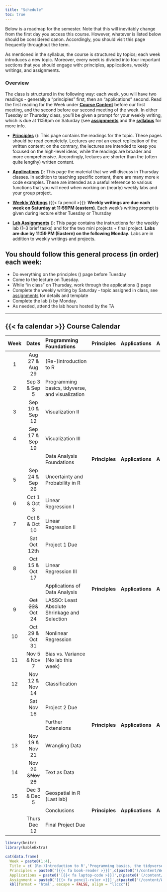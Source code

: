 ```yaml
---
title: "Schedule"
toc: true
---
```


Below is a roadmap for the semester. Note that this will inevitably change from the first day you access this course. However, whatever is listed below should be considered canon. Accordingly, you should visit this page frequently throughout the term.

As mentioned in the syllabus, the course is structured by topics; each week introduces a new topic. Moreover, every week is divided into four important sections that you should engage with: principles, applications, weekly writings, and assignments.

### Overview

The class is structured in the following way: each week, you will have two readings - generally a "principles" first, then an "applications" second. Read the first reading for the Week under [**Course Content**](/content/) before our first meeting, and the second before our second meeting of the week. In either Tuesday or Thursday class, you'll be given a prompt for your weekly writing, which is due at 11:59pm on Saturday (see [**assignments**](/assignments/) and the [**syllabus**](/syllabus/) for more info.

- [**Principles**](/content/) (<i class="fas fa-book-reader"></i>): This page contains the readings for the topic. These pages should be read completely. Lectures are *not* an exact replication of the written content; on the contrary, the lectures are intended to keep you focused on the high-level ideas, while the readings are broader and more comprehensive. Accordingly, lectures are shorter than the (often quite lengthy) written content.

- [**Applications**](/content/) (<i class="fas fa-laptop-code"></i>): This page the material that we will discuss in Thursday classes. In addition to teaching specific content, there are many more `R` code examples. These are intended as a useful reference to various functions that you will need when working on (nearly) weekly labs and your group project.

- [**Weekly Writings**](/assignment/#weekly-writings) ({{< fa pencil >}}): **Weekly writings are due each week on Saturday at 11:59PM (eastern)**. Each week's writing prompt is given during lecture either Tuesday or Thursday

- [**Lab Assignments**](/assignment/#lab-assignments) (<i class="fas fa-pencil-ruler"></i>): This page contains the instructions for the weekly lab (1–3 brief tasks) and for the two mini projects + final project. **Labs are due by 11:59 PM (Eastern) on the following Monday.** Labs are in addition to weekly writings and projects.




::: {.callout-note}
## You should follow this general process (in order) each week:

- Do everything on the principles (<i class="fas fa-book-reader"></i>) page before Tuesday
- Come to the lecture on Tuesday.
- While "in class" on Thursday, work through the applications (<i class="fas fa-laptop-code"></i>) page
- Complete the weekly writing by Saturday - topic assigned in class, see [assignments](/assignment/index.html#weekly-writings) for details and template
- Complete the lab (<i class="fas fa-pencil-ruler"></i>) by Monday.
- As needed, attend the lab hours hosted by the TA
:::

---

## {{< fa calendar >}} Course Calendar

<!-- Oh lordy, a regular "pipes" table doesn't do spans for the headers, so this has to be used. THE ROWS HAVE TO LINE UP. Zoom out in your Rstudio and maximize the window to see/alter. -->
<!-- Holy crap -- shortcodes break the grid table layout, so you have to use html, making this even wider and more unwieldy. zoom out! -->

+-----+------------------+--------------------------------------------------------+---------------------------------------------------------------------------+---------------------------------------------------------------------+---------------------------------------------------------------------------+
|Week |  Dates           | [Programming Foundations]{.h4}                         | Principles                                                                | Applications                                                        | Assignment                                                                |
+:===:+:================:+:=======================================================+:=========================================================================:+:===================================================================:+:=========================================================================:+
|  1  | Aug 27 & Aug 29  |  (Re-)introduction to R                                | [<i class="fa-solid fa-book-open-reader"></i>](/content/Week_01/01a.html) | [<i class="fa-solid fa-laptop-code"></i>](/content/Week_01/01b.html)| [<i class='fa-solid fa-pencil-ruler'></i>](/assignment/01-assignment.html)|
+-----+------------------+--------------------------------------------------------+---------------------------------------------------------------------------+---------------------------------------------------------------------+---------------------------------------------------------------------------+
|  2  | Sep 3 & Sep 5    |  Programming basics, tidyverse, and visualization      | [<i class="fa-solid fa-book-open-reader"></i>](/content/Week_02/02a.html) | [<i class="fa-solid fa-laptop-code"></i>](/content/Week_02/02b.html)| [<i class='fa-solid fa-pencil-ruler'></i>](/assignment/02-assignment.html)|
+-----+------------------+--------------------------------------------------------+---------------------------------------------------------------------------+---------------------------------------------------------------------+---------------------------------------------------------------------------+
|  3  | Sep 10 & Sep 12  |  Visualization II                                      | [<i class="fa-solid fa-book-open-reader"></i>](/content/Week_03/03a.html) | [<i class="fa-solid fa-laptop-code"></i>](/content/Week_03/03b.html)| [<i class='fa-solid fa-pencil-ruler'></i>](/assignment/03-assignment.html)|
+-----+------------------+--------------------------------------------------------+---------------------------------------------------------------------------+---------------------------------------------------------------------+---------------------------------------------------------------------------+
|  4  | Sep 17 & Sep 19  |  Visualization III                                     | [<i class="fa-solid fa-book-open-reader"></i>](/content/Week_04/04a.html) | [<i class="fa-solid fa-laptop-code"></i>](/content/Week_04/04b.html)| [<i class='fa-solid fa-pencil-ruler'></i>](/assignment/04-assignment.html)|
+-----+------------------+--------------------------------------------------------+---------------------------------------------------------------------------+---------------------------------------------------------------------+---------------------------------------------------------------------------+
|     |                  |  [Data Analysis Foundations]{.h4}                      |  **Principles**                                                           | **Applications**                                                    |   **Assignment**                                                          |
+-----+------------------+--------------------------------------------------------+---------------------------------------------------------------------------+---------------------------------------------------------------------+---------------------------------------------------------------------------+
|  5  | Sep 24 & Sep 26  |  Uncertainty and Probability in R                      | [<i class="fa-solid fa-book-open-reader"></i>](/content/Week_05/05a.html) | [<i class="fa-solid fa-laptop-code"></i>](/content/Week_05/05b.html)| [<i class='fa-solid fa-pencil-ruler'></i>](/assignment/05-assignment.html)|
+-----+------------------+--------------------------------------------------------+---------------------------------------------------------------------------+---------------------------------------------------------------------+---------------------------------------------------------------------------+
|  6  | Oct 1 & Oct 3    |  Linear Regression I                                   | [<i class="fa-solid fa-book-open-reader"></i>](/content/Week_06/06a.html) | [<i class="fa-solid fa-laptop-code"></i>](/content/Week_06/06b.html)| [<i class='fa-solid fa-pencil-ruler'></i>](/assignment/06-assignment.html)|
+-----+------------------+--------------------------------------------------------+---------------------------------------------------------------------------+---------------------------------------------------------------------+---------------------------------------------------------------------------+
|  7  | Oct 8 & Oct 10   |  Linear Regression II                                  | [<i class="fa-solid fa-book-open-reader"></i>](/content/Week_07/07a.html) | [<i class="fa-solid fa-laptop-code"></i>](/content/Week_07/07b.html)| [<i class='fa-solid fa-pencil-ruler'></i>](/assignment/07-assignment.html)|
+-----+------------------+--------------------------------------------------------+---------------------------------------------------------------------------+---------------------------------------------------------------------+---------------------------------------------------------------------------+
|     | Sat Oct 12th     |  <i class='fa-solid star'></i>Project 1 Due            | [<i class="fa-solid fa-book-open-reader"></i>]{.text-light}               | [<i class="fa-solid fa-laptop-code"></i>]{.text-light}              | [<i class='fa-solid fa-pencil-ruler'></i>](/groupprojects/project1.html)  |
+-----+------------------+--------------------------------------------------------+---------------------------------------------------------------------------+---------------------------------------------------------------------+---------------------------------------------------------------------------+
|  8  | Oct 15 & Oct 17  |  Linear Regression III                                 | [<i class="fa-solid fa-book-open-reader"></i>](/content/Week_08/08a.html) | [<i class="fa-solid fa-laptop-code"></i>](/content/Week_08/08b.html)| [<i class='fa-solid fa-pencil-ruler'></i>](/assignment/08-assignment.html)|
+-----+------------------+--------------------------------------------------------+---------------------------------------------------------------------------+---------------------------------------------------------------------+---------------------------------------------------------------------------+
|     |                  |  [Applications of Data Analysis]{.h4}                  |  **Principles**                                                           | **Applications**                                                    |   **Assignment**                                                          |
+-----+------------------+--------------------------------------------------------+---------------------------------------------------------------------------+---------------------------------------------------------------------+---------------------------------------------------------------------------+
|  9  |~~Oct 22~~& Oct 24|  LASSO: Least Absolute Shrinkage and Selection         | [<i class="fa-solid fa-book-open-reader"></i>]{.text-light}               | [<i class="fa-solid fa-laptop-code"></i>](/content/Week_09/09a.html)| [<i class='fa-solid fa-pencil-ruler'></i>](/assignment/09-assignment.html)|
+-----+------------------+--------------------------------------------------------+---------------------------------------------------------------------------+---------------------------------------------------------------------+---------------------------------------------------------------------------+
|  10 | Oct 29 & Oct 31  |  Nonlinear Regression                                  | [<i class="fa-solid fa-book-open-reader"></i>](/content/Week_10/10a.html) | [<i class="fa-solid fa-laptop-code"></i>](/content/Week_10/10b.html)| [<i class='fa-solid fa-pencil-ruler'></i>](/assignment/10-assignment.html)|
+-----+------------------+--------------------------------------------------------+---------------------------------------------------------------------------+---------------------------------------------------------------------+---------------------------------------------------------------------------+
|  11 | Nov 5  & Nov 7   |  Bias vs. Variance (No lab this week)                  | [<i class="fa-solid fa-book-open-reader"></i>]{.text-light}               | [<i class="fa-solid fa-laptop-code"></i>](/content/Week_11/11b.html)| [<i class='fa-solid fa-pencil-ruler'></i>]{.text-light}                   |
+-----+------------------+--------------------------------------------------------+---------------------------------------------------------------------------+---------------------------------------------------------------------+---------------------------------------------------------------------------+
|  12 | Nov 12 & Nov 14  |  Classification                                        | [<i class="fa-solid fa-book-open-reader"></i>](/content/Week_12/12a.html) | [<i class="fa-solid fa-laptop-code"></i>](/content/Week_12/12b.html)| [<i class='fa-solid fa-pencil-ruler'></i>](/assignment/12-assignment.html)|
+-----+------------------+--------------------------------------------------------+---------------------------------------------------------------------------+---------------------------------------------------------------------+---------------------------------------------------------------------------+
|     | Sat Nov 16       | <i class='fa-solid star'></i>Project 2 Due             | [<i class="fa-solid fa-book-open-reader"></i>]{.text-light}               | [<i class="fa-solid fa-laptop-code"></i>]{.text-light}              | [<i class='fa-solid fa-pencil-ruler'></i>](/groupprojects/project2.html)  |
+-----+------------------+--------------------------------------------------------+---------------------------------------------------------------------------+---------------------------------------------------------------------+---------------------------------------------------------------------------+
|     |                  |  [Further Extensions]{.h4}                             |  **Principles**                                                           | **Applications**                                                    |   **Assignment**                                                          |
+-----+------------------+--------------------------------------------------------+---------------------------------------------------------------------------+---------------------------------------------------------------------+---------------------------------------------------------------------------+
|  13 | Nov 19 & Nov 21  |  Wrangling Data                                        | [<i class="fa-solid fa-book-open-reader"></i>](/content/Week_13/13a.html) | [<i class="fa-solid fa-laptop-code"></i>](/content/Week_13/13b.html)| [<i class='fa-solid fa-pencil-ruler'></i>](/assignment/13-assignment.html)|
+-----+------------------+--------------------------------------------------------+---------------------------------------------------------------------------+---------------------------------------------------------------------+---------------------------------------------------------------------------+
|  14 |Nov 26 &~~Nov 28~~|  Text as Data                                          | [<i class="fa-solid fa-book-open-reader"></i>](/content/Week_14/14a.html) | [<i class='bi bi-suitcase-fill'></i>]{.text-light}                  | [<i class='fa-solid fa-pencil-ruler'></i>](/assignment/14-assignment.html)|
+-----+------------------+--------------------------------------------------------+---------------------------------------------------------------------------+---------------------------------------------------------------------+---------------------------------------------------------------------------+
|  15 | Dec 3 & Dec 5    |  Geospatial in R (Last lab)                            | [<i class="fa-solid fa-book-open-reader"></i>](/content/Week_15/15a.html) | [<i class="fa-solid fa-laptop-code"></i>](/content/Week_15/15b.html)| [<i class='fa-solid fa-pencil-ruler'></i>](/assignment/15-assignment.html)|
+-----+------------------+--------------------------------------------------------+---------------------------------------------------------------------------+---------------------------------------------------------------------+---------------------------------------------------------------------------+
|     |                  |  [Conclusions]{.h4}                                    |  **Principles**                                                           | **Applications**                                                    |   **Assignment**                                                          |
+-----+------------------+--------------------------------------------------------+---------------------------------------------------------------------------+---------------------------------------------------------------------+---------------------------------------------------------------------------+
|     | Thurs Dec 12     | <i class='fa-solid star'></i>Final Project Due         | [<i class="fa-solid fa-book-open-reader"></i>]{.text-light}               | [<i class="fa-solid fa-laptop-code"></i>]{.text-light}              | [<i class='fa-solid fa-pencil-ruler'></i>](/groupprojects/Final.html)     |
+-----+------------------+--------------------------------------------------------+---------------------------------------------------------------------------+---------------------------------------------------------------------+---------------------------------------------------------------------------+




```r
library(knitr)
library(kableExtra)

cat(data.frame(
  Week = paste0(1:4),
  Title = c('(Re-)Introduction to R','Programming basics, the tidyverse, and visualization','Visualization II','Visualization III'),
  Principles = paste0('[{{< fa book-reader >}}]',c(paste0('(/content/Week_0',1:4,'/0',1:4,'a.html)'))),
  Applications = paste0('[{{< fa laptop-code >}}]',c(paste0('(/content/Week_0',1:4,'/0',1:4,'b.html)'))),
  Assignment = paste0('[{{< fa pencil-ruler >}}]',c(paste0('(/content/Week_0',1:4,'/0',1:4,'b.html)')))) %>%
  kbl(format = 'html', escape = FALSE, align = "llccc"))


```
